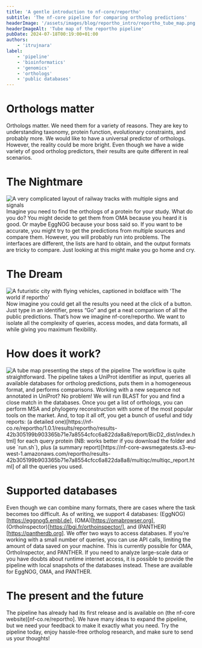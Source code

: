 ```yaml
---
title: 'A gentle introduction to nf-core/reportho'
subtitle: 'The nf-core pipeline for comparing ortholog predictions'
headerImage: '/assets/images/blog/reportho_intro/reportho_tube_map.png'
headerImageAlt: 'Tube map of the reportho pipeline'
pubDate: 2024-07-18T00:19:00+01:00
authors:
    - 'itrujnara'
label:
    - 'pipeline'
    - 'bioinformatics'
    - 'genomics'
    - 'orthologs'
    - 'public databases'
---
```




# Orthologs matter

Orthologs matter. We need them for a variety of reasons. They are key to understanding taxonomy, protein function, evolutionary constraints, and probably more. We would like to have a universal predictor of orthologs. However, the reality could be more bright. Even though we have a wide variety of good ortholog predictors, their results are quite different in real scenarios.

# The Nightmare

<Image
    class="d-block m-auto"
    src={train_tracks}
    alt="A very complicated layout of railway tracks with multiple signs and signals"
/>
Imagine you need to find the orthologs of a protein for your study. What do you do? You might decide to get them from OMA
because you heard it is good. Or maybe EggNOG because your boss said so. If you want to be accurate, you might try to get
the predictions from multiple sources and compare them. However, you will probably run into problems. The interfaces are
different, the lists are hard to obtain, and the output formats are tricky to compare. Just looking at this might make you
go home and cry.

# The Dream

<Image
    class="d-block m-auto"
    src={the_world_if}
    alt="A futuristic city with flying vehicles, captioned in boldface with 'The world if reportho'"
/>
Now imagine you could get all the results you need at the click of a button. Just type in an identifier, press “Go” and get
a neat comparison of all the public predictions. That’s how we imagine nf-core/reportho. We want to isolate all the complexity
of queries, access modes, and data formats, all while giving you maximum flexibility.

# How does it work?

<Image class="d-block m-auto" src={reportho_tube_map} alt="A tube map presenting the steps of the pipeline" />
The workflow is quite straightforward. The pipeline takes a UniProt identifier as input, queries all available databases
for ortholog predictions, puts them in a homogeneous format, and performs comparisons. Working with a new sequence not annotated
in UniProt? No problem! We will run BLAST for you and find a close match in the databases. Once you get a list of orthologs,
you can perform MSA and phylogeny reconstruction with some of the most popular tools on the market. And, to top it all off,
you get a bunch of useful and tidy reports: (a detailed one)[https://nf-co.re/reportho/1.0.1/results/reportho/results-42b305199b903365b71e7a8554cfcc6a822da8a8/report/BicD2_dist/index.html] for each query protein (NB: works better if you 
download the folder and use `run.sh`), plus (a summary report)[https://nf-core-awsmegatests.s3-eu-west-1.amazonaws.com/reportho/results-42b305199b903365b71e7a8554cfcc6a822da8a8/multiqc/multiqc_report.html] of all the queries
you used.

# Supported databases

Even though we can combine many formats, there are cases where the task becomes too difficult. As of writing, we support 4 databases: (EggNOG)[https://eggnog5.embl.de], (OMA)[https://omabrowser.org], (OrthoInspector)[https://lbgi.fr/orthoinspector/], and (PANTHER)[https://pantherdb.org]. We offer two ways to access databases. If you’re working with a small number of queries, you can use API calls, limiting the amount of data saved on your machine. This is currently possible for OMA, OrthoInspector, and PANTHER. If you need to analyze large-scale data or you have doubts about runtime internet access, it is possible to provide the pipeline with local snapshots of the databases instead. These are available for EggNOG, OMA, and PANTHER.

# The present and the future

The pipeline has already had its first release and is available on (the nf-core website)[nf-co.re/reportho]. We have many ideas to expand the pipeline, but we need your feedback to make it exactly what you need. Try the pipeline today, enjoy hassle-free ortholog research, and make sure to send us your thoughts!
